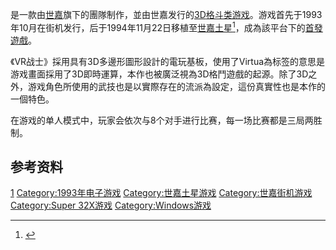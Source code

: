 {{NoteTA
| G1=Games
}}

{{vgname|VR战士|ja=バーチャファイター|en=Virtua Fighter|cn=VR战士|hk=en|tw=VR快打}}是一款由[[世嘉|世嘉]]旗下的{{tsl|en|Sega AM2|世嘉AM2|AM2}}團隊制作，並由世嘉发行的[[三维计算机图形|3D]][[格斗类游戏|格斗类游戏]]。游戏首先于1993年10月在街机发行，后于1994年11月22日移植至[[世嘉土星|世嘉土星]]<ref name="gamefaqs">{{cite web| url = http://www.gamefaqs.com/snes/588632-romancing-sa-ga/data| title = Release information| publisher = [[GameFAQs|GameFAQs]]| date = | accessdate = 2015-11-22| language = en| archive-date = 2018-01-11| archive-url = https://web.archive.org/web/20180111052639/https://www.gamefaqs.com/snes/588632-romancing-sa-ga/data}}</ref>，成為該平台下的[[首發遊戲|首發遊戲]]。

《VR战士》採用具有3D多邊形圖形設計的{{lj|SEGA Model-1|MODEL1}}電玩基板，使用了Virtua為标签的意思是游戏畫面採用了3D即時運算，本作也被廣泛視為3D格鬥遊戲的起源。除了3D之外，游戏角色所使用的武技也是以實際存在的流派為設定，這份真實性也是本作的一個特色。

在游戏的单人模式中，玩家会依次与8个对手进行比赛，每一场比赛都是三局两胜制。

== 参考资料 ==
{{Reflist}}

{{VR战士系列}}

{{DEFAULTSORT:Virtua Fighter}}
[[Category:VR战士系列|1]]
[[Category:1993年电子游戏|Category:1993年电子游戏]]
[[Category:世嘉土星游戏|Category:世嘉土星游戏]]
[[Category:世嘉街机游戏|Category:世嘉街机游戏]]
[[Category:Super_32X游戏|Category:Super 32X游戏]]
[[Category:Windows游戏|Category:Windows游戏]]

{{fighting-videogame-stub}}
{{Sega-stub}}